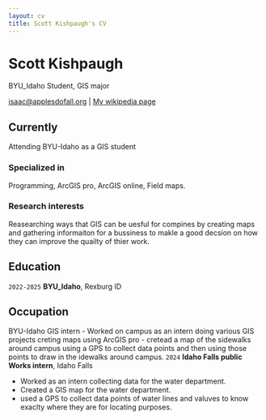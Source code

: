 ```yaml
---
layout: cv
title: Scott Kishpaugh's CV
---
```

# Scott Kishpaugh 
BYU_Idaho Student, GIS major

<div id="webaddress">
<a href="isaac@applesdofall.org">isaac@applesdofall.org</a>
| <a href="http://en.wikipedia.org/wiki/Isaac_Newton">My wikipedia page</a>
</div>


## Currently
Attending BYU-Idaho as a GIS student 

### Specialized in
Programming, ArcGIS pro, ArcGIS online, Field maps. 

### Research interests
Reasearching ways that GIS can be uesful for compines by creating maps and gathering informaiton 
for a bussiness to makle a good decsion on how they can improve the quailty of thier work. 


## Education

`2022-2025`
__BYU_Idaho__, Rexburg ID

## Occupation
BYU-Idaho GIS intern
- Worked on campus as an intern doing various GIS projects creting maps using ArcGIS pro
- cretead a map of the sidewalks around campus using a GPS to collect data points and then 
using those points to draw in the idewalks around campus.
`2024`
__Idaho Falls public Works intern__, Idaho Falls 

- Worked as an intern collecting data for the water department.
- Created a GIS map for the water department. 
- used a GPS to collect data points of water lines and valuves to know exaclty where they are 
for locating purposes. 



<!-- ### Footer

Last updated: May 2013 -->